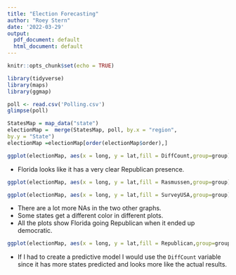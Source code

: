 ```yaml
---
title: "Election Forecasting"
author: "Roey Stern"
date: '2022-03-29'
output:
  pdf_document: default
  html_document: default
---
```


```r
knitr::opts_chunk$set(echo = TRUE)
```

```r
library(tidyverse)
library(maps)
library(ggmap)
```

```r
poll <- read.csv('Polling.csv')
glimpse(poll)
```

```r
StatesMap = map_data("state")
electionMap =  merge(StatesMap, poll, by.x = "region",
by.y = "State")
electionMap =electionMap[order(electionMap$order),]
```

```r
ggplot(electionMap, aes(x = long, y = lat,fill = DiffCount,group=group)) + geom_polygon() + scale_fill_gradient(low = "blue", high = "red")
```

* Florida looks like it has a very clear Republican presence. 

```r
ggplot(electionMap, aes(x = long, y = lat,fill = Rasmussen,group=group)) + geom_polygon() + scale_fill_gradient(low = "blue", high = "red")
```

```r
ggplot(electionMap, aes(x = long, y = lat,fill = SurveyUSA,group=group)) + geom_polygon() + scale_fill_gradient(low = "blue", high = "red")
```

* There are a lot more NAs in the two other graphs.
* Some states get a different color in different plots. 
* All the plots show Florida going Republican when it ended up democratic. 

```r
ggplot(electionMap, aes(x = long, y = lat,fill = Republican,group=group)) + geom_polygon() + scale_fill_gradient(low = "blue", high = "red")
```

* If I had to create a predictive model I would use the `DiffCount` variable since it has more states predicted and looks more like the actual results. 
